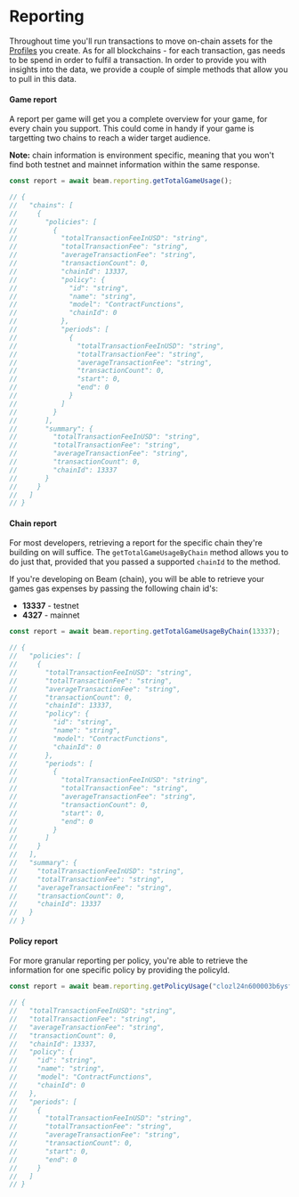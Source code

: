 # Reporting

Throughout time you'll run transactions to move on-chain assets for the [Profiles](/service/profiles/creating-profiles) you create. As for all blockchains - for each transaction, gas needs to be spend in order to fulfil a transaction. In order to provide you with insights into the data, we provide a couple of simple methods that allow you to pull in this data.

#### Game report

A report per game will get you a complete overview for your game, for every chain you support. This could come in handy if your game is targetting two chains to reach a wider target audience.

**Note:** chain information is environment specific, meaning that you won't find both testnet and mainnet information within the same response.

```typescript
const report = await beam.reporting.getTotalGameUsage();

// {
//   "chains": [
//     {
//       "policies": [
//         {
//           "totalTransactionFeeInUSD": "string",
//           "totalTransactionFee": "string",
//           "averageTransactionFee": "string",
//           "transactionCount": 0,
//           "chainId": 13337,
//           "policy": {
//             "id": "string",
//             "name": "string",
//             "model": "ContractFunctions",
//             "chainId": 0
//           },
//           "periods": [
//             {
//               "totalTransactionFeeInUSD": "string",
//               "totalTransactionFee": "string",
//               "averageTransactionFee": "string",
//               "transactionCount": 0,
//               "start": 0,
//               "end": 0
//             }
//           ]
//         }
//       ],
//       "summary": {
//         "totalTransactionFeeInUSD": "string",
//         "totalTransactionFee": "string",
//         "averageTransactionFee": "string",
//         "transactionCount": 0,
//         "chainId": 13337
//       }
//     }
//   ]
// }
```

#### Chain report

For most developers, retrieving a report for the specific chain they're building on will suffice. The `getTotalGameUsageByChain` method allows you to do just that, provided that you passed a supported `chainId` to the method.

If you're developing on Beam (chain), you will be able to retrieve your games gas expenses by passing the following chain id's:

- **13337** - testnet
- **4327** - mainnet

```typescript
const report = await beam.reporting.getTotalGameUsageByChain(13337);

// {
//   "policies": [
//     {
//       "totalTransactionFeeInUSD": "string",
//       "totalTransactionFee": "string",
//       "averageTransactionFee": "string",
//       "transactionCount": 0,
//       "chainId": 13337,
//       "policy": {
//         "id": "string",
//         "name": "string",
//         "model": "ContractFunctions",
//         "chainId": 0
//       },
//       "periods": [
//         {
//           "totalTransactionFeeInUSD": "string",
//           "totalTransactionFee": "string",
//           "averageTransactionFee": "string",
//           "transactionCount": 0,
//           "start": 0,
//           "end": 0
//         }
//       ]
//     }
//   ],
//   "summary": {
//     "totalTransactionFeeInUSD": "string",
//     "totalTransactionFee": "string",
//     "averageTransactionFee": "string",
//     "transactionCount": 0,
//     "chainId": 13337
//   }
// }
```

#### Policy report

For more granular reporting per policy, you're able to retrieve the information for one specific policy by providing the policyId.

```typescript
const report = await beam.reporting.getPolicyUsage("clozl24n600003b6ysfapkqq1");

// {
//   "totalTransactionFeeInUSD": "string",
//   "totalTransactionFee": "string",
//   "averageTransactionFee": "string",
//   "transactionCount": 0,
//   "chainId": 13337,
//   "policy": {
//     "id": "string",
//     "name": "string",
//     "model": "ContractFunctions",
//     "chainId": 0
//   },
//   "periods": [
//     {
//       "totalTransactionFeeInUSD": "string",
//       "totalTransactionFee": "string",
//       "averageTransactionFee": "string",
//       "transactionCount": 0,
//       "start": 0,
//       "end": 0
//     }
//   ]
// }
```
